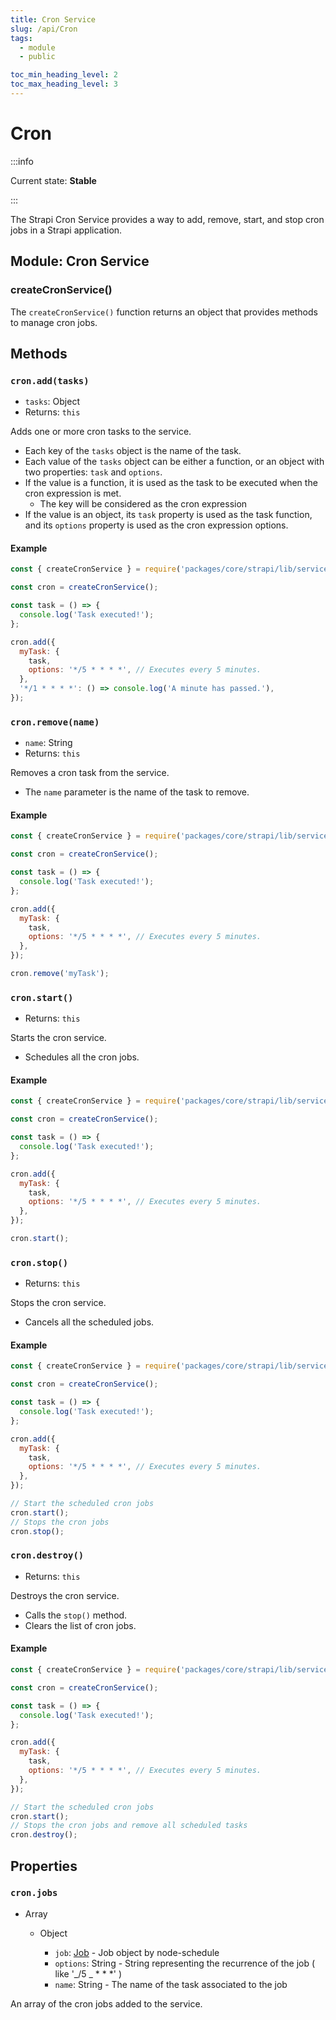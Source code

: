 ```yaml
---
title: Cron Service
slug: /api/Cron
tags:
  - module
  - public

toc_min_heading_level: 2
toc_max_heading_level: 3
---
```



# Cron

:::info

Current state: **Stable**

:::

The Strapi Cron Service provides a way to add, remove, start, and stop cron jobs in a Strapi application.

## Module: Cron Service

### createCronService()

The `createCronService()` function returns an object that provides methods to manage cron jobs.

## Methods

### `cron.add(tasks)`

- `tasks`: <Type>Object</Type>
- Returns: `this`

Adds one or more cron tasks to the service.

- Each key of the `tasks` object is the name of the task.
- Each value of the `tasks` object can be either a function, or an object with two properties: `task` and `options`.
- If the value is a function, it is used as the task to be executed when the cron expression is met.
  - The key will be considered as the cron expression
- If the value is an object, its `task` property is used as the task function, and its `options` property is used as the cron expression options.

#### Example

```javascript
const { createCronService } = require('packages/core/strapi/lib/services/cron.js');

const cron = createCronService();

const task = () => {
  console.log('Task executed!');
};

cron.add({
  myTask: {
    task,
    options: '*/5 * * * *', // Executes every 5 minutes.
  },
  '*/1 * * * *': () => console.log('A minute has passed.'),
});
```

### `cron.remove(name)`

- `name`: <Type>String</Type>
- Returns: `this`

Removes a cron task from the service.

- The `name` parameter is the name of the task to remove.

#### Example

```javascript
const { createCronService } = require('packages/core/strapi/lib/services/cron.js');

const cron = createCronService();

const task = () => {
  console.log('Task executed!');
};

cron.add({
  myTask: {
    task,
    options: '*/5 * * * *', // Executes every 5 minutes.
  },
});

cron.remove('myTask');
```

### `cron.start()`

- Returns: `this`

Starts the cron service.

- Schedules all the cron jobs.

#### Example

```javascript
const { createCronService } = require('packages/core/strapi/lib/services/cron.js');

const cron = createCronService();

const task = () => {
  console.log('Task executed!');
};

cron.add({
  myTask: {
    task,
    options: '*/5 * * * *', // Executes every 5 minutes.
  },
});

cron.start();
```

### `cron.stop()`

- Returns: `this`

Stops the cron service.

- Cancels all the scheduled jobs.

#### Example

```javascript
const { createCronService } = require('packages/core/strapi/lib/services/cron.js');

const cron = createCronService();

const task = () => {
  console.log('Task executed!');
};

cron.add({
  myTask: {
    task,
    options: '*/5 * * * *', // Executes every 5 minutes.
  },
});

// Start the scheduled cron jobs
cron.start();
// Stops the cron jobs
cron.stop();
```

### `cron.destroy()`

- Returns: `this`

Destroys the cron service.

- Calls the `stop()` method.
- Clears the list of cron jobs.

#### Example

```javascript
const { createCronService } = require('packages/core/strapi/lib/services/cron.js');

const cron = createCronService();

const task = () => {
  console.log('Task executed!');
};

cron.add({
  myTask: {
    task,
    options: '*/5 * * * *', // Executes every 5 minutes.
  },
});

// Start the scheduled cron jobs
cron.start();
// Stops the cron jobs and remove all scheduled tasks
cron.destroy();
```

## Properties

### `cron.jobs`

- <Type>Array</Type>

  - <Type>Object</Type>

    - `job`: [<Type>Job</Type>](https://github.com/node-schedule/node-schedule) - Job object by node-schedule
    - `options`: <Type>String</Type> - String representing the recurrence of the job ( like '_/5 _ \* \* \*' )
    - `name`: <Type>String</Type> - The name of the task associated to the job

An array of the cron jobs added to the service.
